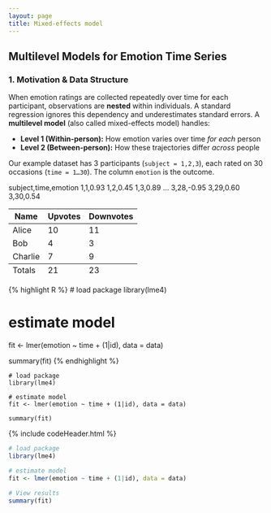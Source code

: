 ```yaml
---
layout: page
title: Mixed-effects model
---
```


## Multilevel Models for Emotion Time Series

### 1. Motivation & Data Structure

When emotion ratings are collected repeatedly over time for each participant, observations are **nested** within individuals. A standard regression ignores this dependency and underestimates standard errors. A **multilevel model** (also called mixed-effects model) handles:

- **Level 1 (Within-person):** How emotion varies over time *for each* person  
- **Level 2 (Between-person):** How these trajectories differ *across* people  

Our example dataset has 3 participants (`subject = 1,2,3`), each rated on 30 occasions (`time = 1…30`). The column `emotion` is the outcome.


subject,time,emotion
1,1,0.93
1,2,0.45
1,3,0.89
...
3,28,-0.95
3,29,0.60
3,30,0.54

<table>
  <thead>
    <tr>
      <th>Name</th>
      <th>Upvotes</th>
      <th>Downvotes</th>
    </tr>
  </thead>
  <tfoot>
    <tr>
      <td>Totals</td>
      <td>21</td>
      <td>23</td>
    </tr>
  </tfoot>
  <tbody>
    <tr>
      <td>Alice</td>
      <td>10</td>
      <td>11</td>
    </tr>
    <tr>
      <td>Bob</td>
      <td>4</td>
      <td>3</td>
    </tr>
    <tr>
      <td>Charlie</td>
      <td>7</td>
      <td>9</td>
    </tr>
  </tbody>
</table>

{% highlight R %}
# load package
library(lme4)

# estimate model
fit <- lmer(emotion ~ time + (1|id), data = data)

summary(fit)
{% endhighlight %}

```someLanguage
# load package
library(lme4)

# estimate model
fit <- lmer(emotion ~ time + (1|id), data = data)

summary(fit)
```
{% include codeHeader.html %}
```R
# load package
library(lme4)

# estimate model
fit <- lmer(emotion ~ time + (1|id), data = data)

# View results
summary(fit)
```
